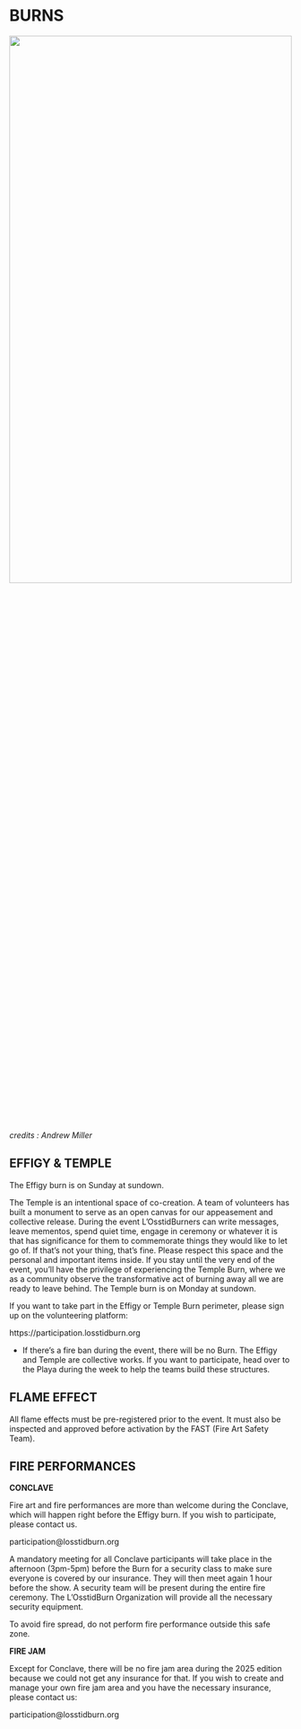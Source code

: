 # BURNS {-}

<img src="www/picture_burn.jpg"  width=100% height=50%>
*credits : Andrew Miller*

<h2><span>EFFIGY & TEMPLE</span></h2> 

The Effigy burn is on Sunday at sundown.

The Temple is an intentional space of co-creation. A team of volunteers has built a monument to serve as an open canvas for our appeasement and collective release. During the event L’OsstidBurners can write messages, leave mementos, spend quiet time, engage in ceremony or whatever it is that has significance for them to commemorate things they would like to let go of. If that’s not your thing, that’s fine. Please respect this space and the personal and important items inside. If you stay until the very end of the event, you’ll have the privilege of experiencing the Temple Burn, where we as a community observe the transformative act of burning away all we are ready to leave behind. The Temple burn is on Monday at sundown.

If you want to take part in the Effigy or Temple Burn perimeter, please sign up on the volunteering platform: 

https://participation.losstidburn.org

* If there’s a fire ban during the event, there will be no Burn. The Effigy and Temple are collective works. If you want to participate, head over to the Playa during the week to help the teams build these structures.


<h2><span> FLAME EFFECT </h2></span>

All flame effects must be pre-registered prior to the event. It must also be inspected and approved before activation by the FAST (Fire Art Safety Team).

<h2><span> FIRE PERFORMANCES </h2></span>


**CONCLAVE**  

Fire art and fire performances are more than welcome during the Conclave, which will happen right before the Effigy burn. If you wish to participate, please contact us.

participation@losstidburn.org

A mandatory meeting for all Conclave participants will take place in the afternoon (3pm-5pm) before the Burn for a security class to make sure everyone is covered by our insurance. They will then meet again 1 hour before the show. A security team will be present during the entire fire ceremony. The L’OsstidBurn Organization will provide all the necessary security equipment.

To avoid fire spread, do not perform fire performance outside this safe zone.

**FIRE JAM**

Except for Conclave, there will be no fire jam area during the 2025 edition because we could not get any insurance for that. If you wish to create and manage your own fire jam area and you have the necessary insurance, please contact us:

participation@losstidburn.org
